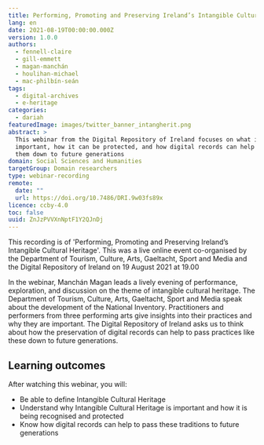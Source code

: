 ```yaml
---
title: Performing, Promoting and Preserving Ireland’s Intangible Cultural Heritage
lang: en
date: 2021-08-19T00:00:00.000Z
version: 1.0.0
authors:
  - fennell-claire
  - gill-emmett
  - magan-manchán
  - houlihan-michael
  - mac-philbín-seán
tags:
  - digital-archives
  - e-heritage
categories:
  - dariah
featuredImage: images/twitter_banner_intangherit.png
abstract: >
  This webinar from the Digital Repository of Ireland focuses on what intangible cultural heritage is, why it's
  important, how it can be protected, and how digital records can help to pass
  them down to future generations
domain: Social Sciences and Humanities
targetGroup: Domain researchers
type: webinar-recording
remote:
  date: ""
  url: https://doi.org/10.7486/DRI.9w03fs89x
licence: ccby-4.0
toc: false
uuid: ZnJzPVVXnNptF1Y2QJnDj
---
```

This recording is of 'Performing, Promoting and Preserving Ireland’s Intangible Cultural Heritage'. This was a live online event co-organised by the Department of Tourism, Culture, Arts, Gaeltacht, Sport and Media and the Digital Repository of Ireland on 19 August 2021 at 19.00

In the webinar, Manchán Magan leads a lively evening of performance, exploration, and discussion on the theme of intangible cultural heritage. The Department of Tourism, Culture, Arts, Gaeltacht, Sport and Media speak about the development of the National Inventory. Practitioners and performers from three performing arts give insights into their practices and why they are important. The Digital Repository of Ireland asks us to think about how the preservation of digital records can help to pass practices like these down to future generations.

## Learning outcomes

After watching this webinar, you will:

- Be able to define Intangible Cultural Heritage
- Understand why Intangible Cultural Heritage is important and how it is being recognised and protected
- Know how digital records can help to pass these traditions to future generations

<ExternalResource title="Interested in learning more?"
subtitle="Performing, Promoting and Preserving Ireland’s Intangible Cultural Heritage"
url="https://doi.org/10.7486/DRI.9w03fs89x" />
